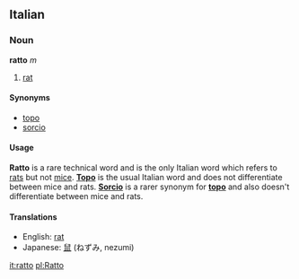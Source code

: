 ==Italian==
===Noun===
'''ratto''' ''m''

# [[rat]]

====Synonyms====
*[[topo]]
*[[sorcio]]

====Usage====
'''Ratto''' is a rare technical word and is the only Italian word which refers to [[rat]]s but not [[mice]]. '''[[Topo]]''' is the usual Italian word and does not differentiate between mice and rats. '''[[Sorcio]]''' is a rarer synonym for '''[[topo]]''' and also doesn't differentiate between mice and rats.

====Translations====
*English: [[rat]]
*Japanese: [[鼠]] (ねずみ, nezumi)

[[it:ratto]]
[[pl:Ratto]]